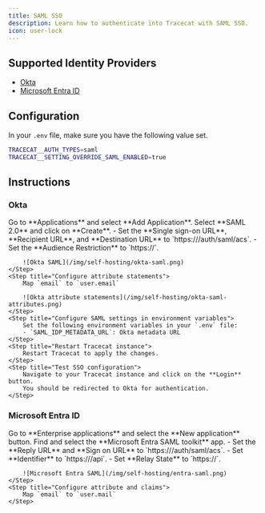 ```yaml
---
title: SAML SSO
description: Learn how to authenticate into Tracecat with SAML SSO.
icon: user-lock
---
```


## Supported Identity Providers

- [Okta](#okta)
- [Microsoft Entra ID](#microsoft-entra-id)

## Configuration

In your `.env` file, make sure you have the following value set.

```bash
TRACECAT__AUTH_TYPES=saml
TRACECAT__SETTING_OVERRIDE_SAML_ENABLED=true
```

## Instructions

### Okta

<Steps>
    <Step title="Create an SAML app">
        Go to **Applications** and select **Add Application**.
        Select **SAML 2.0** and click on **Create**.
    </Step>
    <Step title="Configure SAML settings">
        - Set the **Single sign-on URL**, **Recipient URL**, and **Destination URL** to `https://<your-tracecat-instance>/auth/saml/acs`.
        - Set the **Audience Restriction** to `https://<your-tracecat-instance>`.

        ![Okta SAML](/img/self-hosting/okta-saml.png)
    </Step>
    <Step title="Configure attribute statements">
        Map `email` to `user.email`

        ![Okta attribute statements](/img/self-hosting/okta-saml-attributes.png)
    </Step>
    <Step title="Configure SAML settings in environment variables">
        Set the following environment variables in your `.env` file:
        - `SAML_IDP_METADATA_URL`: Okta metadata URL
    </Step>
    <Step title="Restart Tracecat instance">
        Restart Tracecat to apply the changes.
    </Step>
    <Step title="Test SSO configuration">
        Navigate to your Tracecat instance and click on the **Login** button.
        You should be redirected to Okta for authentication.
    </Step>
</Steps>


### Microsoft Entra ID

<Steps>
    <Step title="Create an SAML app">
        Go to **Enterprise applications** and select the **New application** button.
        Find and select the **Microsoft Entra SAML toolkit** app.
    </Step>
    <Step title="Configure SAML settings">
        - Set the **Reply URL** and **Sign on URL** to `https://<your-tracecat-instance>/auth/saml/acs`.
        - Set **Identifier** to `https://<your-tracecat-instance>/api`.
        - Set **Relay State** to `https://<your-tracecat-instance>`.

        ![Microsoft Entra SAML](/img/self-hosting/entra-saml.png)
    </Step>
    <Step title="Configure attribute and claims">
        Map `email` to `user.mail`
    </Step>
</Steps>
